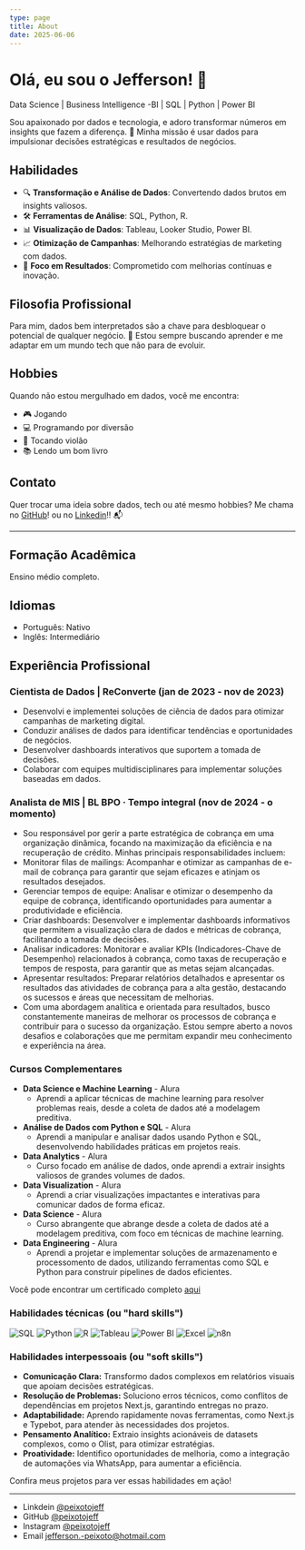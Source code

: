 ```yaml
---
type: page
title: About
date: 2025-06-06
---
```


# Olá, eu sou o Jefferson! 👋
Data Science | Business Intelligence -BI | SQL | Python | Power BI

Sou apaixonado por dados e tecnologia, e adoro transformar números em insights que fazem a diferença. 🚀 Minha missão é usar dados para impulsionar decisões estratégicas e resultados de negócios.

## Habilidades

- 🔍 **Transformação e Análise de Dados**: Convertendo dados brutos em insights valiosos.
- 🛠️ **Ferramentas de Análise**: SQL, Python, R.
- 📊 **Visualização de Dados**: Tableau, Looker Studio, Power BI.
- 📈 **Otimização de Campanhas**: Melhorando estratégias de marketing com dados.
- 🎯 **Foco em Resultados**: Comprometido com melhorias contínuas e inovação.

## Filosofia Profissional

Para mim, dados bem interpretados são a chave para desbloquear o potencial de qualquer negócio. 🔑 Estou sempre buscando aprender e me adaptar em um mundo tech que não para de evoluir.

## Hobbies

Quando não estou mergulhado em dados, você me encontra:

- 🎮 Jogando
- 💻 Programando por diversão
- 🎸 Tocando violão
- 📚 Lendo um bom livro

## Contato

Quer trocar uma ideia sobre dados, tech ou até mesmo hobbies? Me chama no [GitHub](https://github.com/peixotojeff)! ou no [Linkedin](https://www.linkedin.com/in/peixotojeff/)!! 📬

---
## Formação Acadêmica
Ensino médio completo.

## Idiomas
- Português: Nativo
- Inglês: Intermediário

## Experiência Profissional
### Cientista de Dados | ReConverte  (jan de 2023 - nov de 2023)
- Desenvolvi e implementei soluções de ciência de dados para otimizar campanhas de marketing digital.
- Conduzir análises de dados para identificar tendências e oportunidades de negócios.
- Desenvolver dashboards interativos que suportem a tomada de decisões.
- Colaborar com equipes multidisciplinares para implementar soluções baseadas em dados.

### Analista de MIS | BL BPO · Tempo integral (nov de 2024 - o momento)
 - Sou responsável por gerir a parte estratégica de cobrança em uma organização dinâmica, focando na maximização da eficiência e na recuperação de crédito. Minhas principais responsabilidades incluem:
 - Monitorar filas de mailings: Acompanhar e otimizar as campanhas de e-mail de cobrança para garantir que sejam eficazes e atinjam os resultados desejados.
 - Gerenciar tempos de equipe: Analisar e otimizar o desempenho da equipe de cobrança, identificando oportunidades para aumentar a produtividade e eficiência.
 - Criar dashboards: Desenvolver e implementar dashboards informativos que permitem a visualização clara de dados e métricas de cobrança, facilitando a tomada de decisões.
 - Analisar indicadores: Monitorar e avaliar KPIs (Indicadores-Chave de Desempenho) relacionados à cobrança, como taxas de recuperação e tempos de resposta, para garantir que as metas sejam alcançadas.
 - Apresentar resultados: Preparar relatórios detalhados e apresentar os resultados das atividades de cobrança para a alta gestão, destacando os sucessos e áreas que necessitam de melhorias.
 - Com uma abordagem analítica e orientada para resultados, busco constantemente maneiras de melhorar os processos de cobrança e contribuir para o sucesso da organização. Estou sempre aberto a novos desafios e colaborações que me permitam expandir meu conhecimento e experiência na área.


### Cursos Complementares
- **Data Science e Machine Learning** - Alura
  - Aprendi a aplicar técnicas de machine learning para resolver problemas reais, desde a coleta de dados até a modelagem preditiva.
- **Análise de Dados com Python e SQL** - Alura
  - Aprendi a manipular e analisar dados usando Python e SQL, desenvolvendo habilidades práticas em projetos reais.
- **Data Analytics** - Alura
    - Curso focado em análise de dados, onde aprendi a extrair insights valiosos de grandes volumes de dados.
- **Data Visualization** - Alura
    - Aprendi a criar visualizações impactantes e interativas para comunicar dados de forma eficaz.
- **Data Science** - Alura
    - Curso abrangente que abrange desde a coleta de dados até a modelagem preditiva, com foco em técnicas de machine learning.
- **Data Engineering** - Alura
    - Aprendi a projetar e implementar soluções de armazenamento e processomento de dados, utilizando ferramentas como SQL e Python para construir pipelines de dados eficientes.

Você pode encontrar um certificado completo [aqui](https://cursos.alura.com.br/user/jefferson--peixoto/fullCertificate/7d79ee7c787e72971e1ac88fbf1cd91c) 

### Habilidades técnicas (ou "hard skills")

<div style={{ display: "flex", flexWrap: "wrap", gap: "12px", alignItems: "center", margin: "12px 0" }}>
    <img src="https://img.shields.io/badge/SQL-4479A1?style=for-the-badge&logo=postgresql&logoColor=white" alt="SQL" />
    <img src="https://img.shields.io/badge/Python-3776AB?style=for-the-badge&logo=python&logoColor=white" alt="Python" />
    <img src="https://img.shields.io/badge/R-276DC3?style=for-the-badge&logo=r&logoColor=white" alt="R" />
    <img src="https://img.shields.io/badge/Tableau-E97627?style=for-the-badge&logo=tableau&logoColor=white" alt="Tableau" />
    <img src="https://img.shields.io/badge/Power%20BI-F2C811?style=for-the-badge&logo=powerbi&logoColor=black" alt="Power BI" />
    <img src="https://img.shields.io/badge/Excel-217346?style=for-the-badge&logo=microsoft-excel&logoColor=white" alt="Excel" />
    <img src="https://img.shields.io/badge/n8n-4285F4?style=for-the-badge&logo=n8n&logoColor=white" alt="n8n" />
</div>

### Habilidades interpessoais (ou "soft skills")
- **Comunicação Clara:** Transformo dados complexos em relatórios visuais que apoiam decisões estratégicas.
- **Resolução de Problemas:** Soluciono erros técnicos, como conflitos de dependências em projetos Next.js, garantindo entregas no prazo.
- **Adaptabilidade:** Aprendo rapidamente novas ferramentas, como Next.js e Typebot, para atender às necessidades dos projetos.
- **Pensamento Analítico:** Extraio insights acionáveis de datasets complexos, como o Olist, para otimizar estratégias.
- **Proatividade:** Identifico oportunidades de melhoria, como a integração de automações via WhatsApp, para aumentar a eficiência.

Confira meus projetos para ver essas habilidades em ação!





---

- Linkdein [@peixotojeff](https://www.linkedin.com/in/peixotojeff)
- GitHub [@peixotojeff](https://github.com/peixotojeff)
- Instagram [@peixotojeff](https://instagram.com/peixotojeff_)
- Email jefferson.-peixoto@hotmail.com
